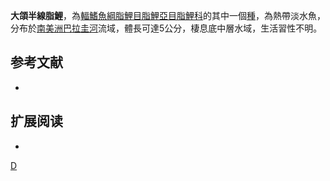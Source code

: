 {{Speciesbox 
| taxon = Hemigrammus maxillaris
| status = NE
| status_system = IUCN3.1
| authority =  [[Fowler|Fowler]], 1932
| synonyms = *''Hyphessobrycon maxillaris''<br /><small>Fowler, 1932</small>
}}
'''大頜半線脂鯉'''，為[[輻鰭魚綱|輻鰭魚綱]][[脂鯉目|脂鯉目]][[脂鯉亞目|脂鯉亞目]][[脂鯉科|脂鯉科]]的其中一個[[種|種]]，為熱帶淡水魚，分布於[[南美洲|南美洲]][[巴拉圭河|巴拉圭河]]流域，體長可達5公分，棲息底中層水域，生活習性不明。

==参考文献==
{{refbegin}}
*{{FishBase_species|genus=Hemigrammus|species=maxillaris |year=2013|month=12}}
{{refend}}

== 扩展阅读 ==
{{refbegin}}
*{{wikispecies-inline|Hemigrammus maxillaris |大頜半線脂鯉}}
{{refend}}
{{Taxonbar|from=Q5520739}}

[[Category:半線脂鯉屬|D]]


{{魚類小作品}}